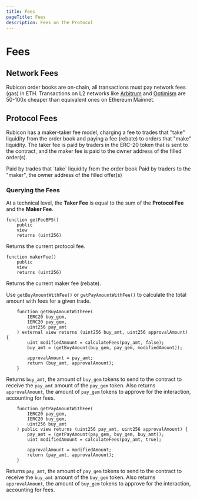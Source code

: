 ```yaml
---
title: Fees
pageTitle: Fees
description: Fees on the Protocol
---
```


# Fees

## Network Fees

Rubicon order books are on-chain, all transactions must pay network fees (gas) in ETH. Transactions on L2 networks like [Arbitrum](https://arbitrum.io/) and [Optimism](https://www.optimism.io/) are 50-100x cheaper than equivalent ones on Ethereum Mainnet.

## Protocol Fees

Rubicon has a maker-taker fee model, charging a fee to trades that "take" liquidity from the order book and paying a fee (rebate) to orders that "make" liquidity. The taker fee is paid by traders in the ERC-20 token that is sent to the contract, and the maker fee is paid to the owner address of the filled order(s).


<Callout type="fees" title="Taker Fee: 0.04%">
	Paid by trades that `take` liquidity from the order book
</Callout>

<Callout type="fees" title="Maker Fee: 0.038%">
	Paid by traders to the "maker", the owner address of the filled offer(s)
</Callout>

### Querying the Fees

At a technical level, the **Taker Fee** is equal to the sum of the **Protocol Fee** and the **Maker Fee**.

```solidity
function getFeeBPS()
    public
    view
    returns (uint256)
```

Returns the current protocol fee.

```solidity
function makerFee() 
    public 
    view 
    returns (uint256)
```

Returns the current maker fee (rebate).

Use `getBuyAmountWithFee()` or `getPayAmountWithFee()` to calculate the total amount with fees for a given trade.

```solidity
    function getBuyAmountWithFee(
        IERC20 buy_gem,
        IERC20 pay_gem,
        uint256 pay_amt
    ) external view returns (uint256 buy_amt, uint256 approvalAmount) {
        uint modifiedAmount = calculateFees(pay_amt, false);
        buy_amt = (getBuyAmount(buy_gem, pay_gem, modifiedAmount));

        approvalAmount = pay_amt;
        return (buy_amt, approvalAmount);
    }
```

Returns `buy_amt`, the amount of `buy_gem` tokens to send to the contract to receive the `pay_amt` amount of the `pay_gem` token. Also returns `approvalAmount`, the amount of `pay_gem` tokens to approve for the interaction, accounting for fees.

```solidity
    function getPayAmountWithFee(
        IERC20 pay_gem,
        IERC20 buy_gem,
        uint256 buy_amt
    ) public view returns (uint256 pay_amt, uint256 approvalAmount) {
        pay_amt = (getPayAmount(pay_gem, buy_gem, buy_amt));
        uint modifiedAmount = calculateFees(pay_amt, true);

        approvalAmount = modifiedAmount;
        return (pay_amt, approvalAmount);
    }
```

Returns `pay_amt`, the amount of `pay_gem` tokens to send to the contract to receive the `buy_amt` amount of the `buy_gem` token. Also returns `approvalAmount`, the amount of `buy_gem` tokens to approve for the interaction, accounting for fees.
